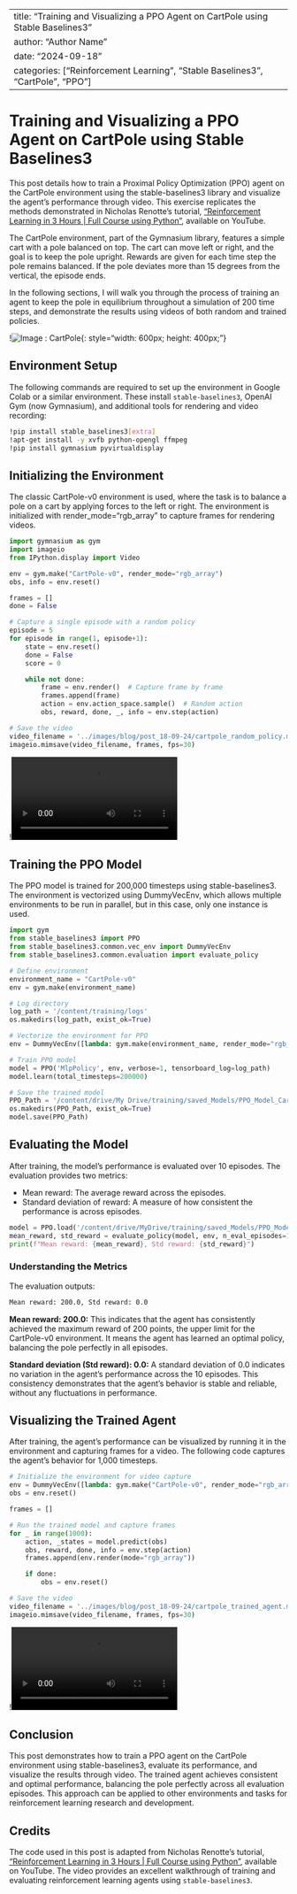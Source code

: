 
---
title: "Training and Visualizing a PPO Agent on CartPole using Stable Baselines3"
author: "Author Name"
date: "2024-09-18"
categories: ["Reinforcement Learning", "Stable Baselines3", "CartPole", "PPO"]
---

# Training and Visualizing a PPO Agent on CartPole using Stable Baselines3


This post details how to train a Proximal Policy Optimization (PPO) agent on the CartPole environment using the stable-baselines3 library and visualize the agent’s performance through video. This exercise replicates the methods demonstrated in Nicholas Renotte's tutorial, ["Reinforcement Learning in 3 Hours | Full Course using Python"](https://www.youtube.com/watch?v=Mut_u40Sqz4&t=5272s), available on YouTube.

The CartPole environment, part of the Gymnasium library, features a simple cart with a pole balanced on top. The cart can move left or right, and the goal is to keep the pole upright. Rewards are given for each time step the pole remains balanced. If the pole deviates more than 15 degrees from the vertical, the episode ends.

In the following sections, I will walk you through the process of training an agent to keep the pole in equilibrium throughout a simulation of 200 time steps, and demonstrate the results using videos of both random and trained policies.

!![Image : CartPole](../images/blog/post_18-09-24/cartopole.jpg){: style="width: 600px; height: 400px;"}




## Environment Setup

The following commands are required to set up the environment in Google Colab or a similar environment. These install `stable-baselines3`, OpenAI Gym (now Gymnasium), and additional tools for rendering and video recording:

```bash
!pip install stable_baselines3[extra]
!apt-get install -y xvfb python-opengl ffmpeg
!pip install gymnasium pyvirtualdisplay
```


## Initializing the Environment
The classic CartPole-v0 environment is used, where the task is to balance a pole on a cart by applying forces to the left or right. The environment is initialized with render_mode="rgb_array" to capture frames for rendering videos.


```python
import gymnasium as gym
import imageio
from IPython.display import Video

env = gym.make("CartPole-v0", render_mode="rgb_array")
obs, info = env.reset()

frames = []
done = False

# Capture a single episode with a random policy
episode = 5
for episode in range(1, episode+1):
    state = env.reset()
    done = False
    score = 0

    while not done:
        frame = env.render()  # Capture frame by frame
        frames.append(frame)
        action = env.action_space.sample()  # Random action
        obs, reward, done, _, info = env.step(action)

# Save the video
video_filename = '../images/blog/post_18-09-24/cartpole_random_policy.mp4'
imageio.mimsave(video_filename, frames, fps=30)
```

!![Video: Random Agent](../images/blog/post_18-09-24/cartpole_random_policy.mp4)


## Training the PPO Model
The PPO model is trained for 200,000 timesteps using stable-baselines3. The environment is vectorized using DummyVecEnv, which allows multiple environments to be run in parallel, but in this case, only one instance is used.

```python
import gym
from stable_baselines3 import PPO
from stable_baselines3.common.vec_env import DummyVecEnv
from stable_baselines3.common.evaluation import evaluate_policy

# Define environment
environment_name = "CartPole-v0"
env = gym.make(environment_name)

# Log directory
log_path = '/content/training/logs'
os.makedirs(log_path, exist_ok=True)

# Vectorize the environment for PPO
env = DummyVecEnv([lambda: gym.make(environment_name, render_mode="rgb_array")])

# Train PPO model
model = PPO('MlpPolicy', env, verbose=1, tensorboard_log=log_path)
model.learn(total_timesteps=200000)

# Save the trained model
PPO_Path = '/content/drive/My Drive/training/saved_Models/PPO_Model_Cartpole'
os.makedirs(PPO_Path, exist_ok=True)
model.save(PPO_Path)
```
## Evaluating the Model

After training, the model's performance is evaluated over 10 episodes. The evaluation provides two metrics:

- Mean reward: The average reward across the episodes.
- Standard deviation of reward: A measure of how consistent the performance is across episodes.

```python
model = PPO.load('/content/drive/MyDrive/training/saved_Models/PPO_Model_Cartpole.zip', env=env)
mean_reward, std_reward = evaluate_policy(model, env, n_eval_episodes=10)
print(f"Mean reward: {mean_reward}, Std reward: {std_reward}")
```


### Understanding the Metrics
The evaluation outputs:

```bash
Mean reward: 200.0, Std reward: 0.0
```

**Mean reward: 200.0:** This indicates that the agent has consistently achieved the maximum reward of 200 points, the upper limit for the CartPole-v0 environment. It means the agent has learned an optimal policy, balancing the pole perfectly in all episodes.

**Standard deviation (Std reward): 0.0:** A standard deviation of 0.0 indicates no variation in the agent’s performance across the 10 episodes. This consistency demonstrates that the agent’s behavior is stable and reliable, without any fluctuations in performance.


## Visualizing the Trained Agent
After training, the agent's performance can be visualized by running it in the environment and capturing frames for a video. The following code captures the agent's behavior for 1,000 timesteps.


```python
# Initialize the environment for video capture
env = DummyVecEnv([lambda: gym.make("CartPole-v0", render_mode="rgb_array")])
obs = env.reset()

frames = []

# Run the trained model and capture frames
for _ in range(1000):
    action, _states = model.predict(obs)
    obs, reward, done, info = env.step(action)
    frames.append(env.render(mode="rgb_array"))

    if done:
        obs = env.reset()

# Save the video
video_filename = '../images/blog/post_18-09-24/cartpole_trained_agent.mp4'
imageio.mimsave(video_filename, frames, fps=30)
```


!![Video: Trained Agent](../images/blog/post_18-09-24/cartpole_trained_agent.mp4)


## Conclusion
This post demonstrates how to train a PPO agent on the CartPole environment using stable-baselines3, evaluate its performance, and visualize the results through video. The trained agent achieves consistent and optimal performance, balancing the pole perfectly across all evaluation episodes. This approach can be applied to other environments and tasks for reinforcement learning research and development.


## Credits
The code used in this post is adapted from Nicholas Renotte's tutorial, ["Reinforcement Learning in 3 Hours | Full Course using Python"](https://www.youtube.com/watch?v=Mut_u40Sqz4&t=5272s), available on YouTube. The video provides an excellent walkthrough of training and evaluating reinforcement learning agents using `stable-baselines3`.


